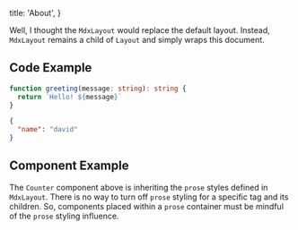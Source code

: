 
  title: 'About',
}


Well, I thought the `MdxLayout` would replace the default layout. Instead,
`MdxLayout` remains a child of `Layout` and simply wraps this document.

## Code Example

```typescript:greeting.ts
function greeting(message: string): string {
  return `Hello! ${message}`
}
```

```json
{
  "name": "david"
}
```

## Component Example

<Counter />

The `Counter` component above is inheriting the `prose` styles defined in `MdxLayout`. There is no way to turn off `prose` styling for a specific tag and its children. So, components placed within a `prose` container must be mindful of the `prose` styling influence.
